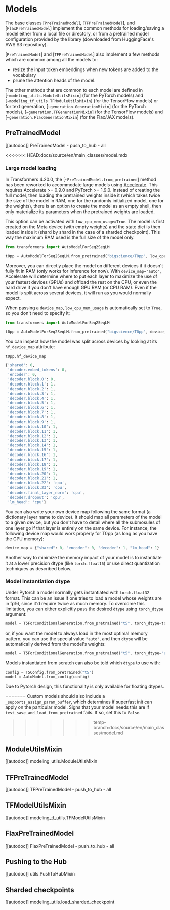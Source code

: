 <!--Copyright 2020 The HuggingFace Team. All rights reserved.

Licensed under the Apache License, Version 2.0 (the "License"); you may not use this file except in compliance with
the License. You may obtain a copy of the License at

http://www.apache.org/licenses/LICENSE-2.0

Unless required by applicable law or agreed to in writing, software distributed under the License is distributed on
an "AS IS" BASIS, WITHOUT WARRANTIES OR CONDITIONS OF ANY KIND, either express or implied. See the License for the
specific language governing permissions and limitations under the License.
-->

# Models

The base classes [`PreTrainedModel`], [`TFPreTrainedModel`], and
[`FlaxPreTrainedModel`] implement the common methods for loading/saving a model either from a local
file or directory, or from a pretrained model configuration provided by the library (downloaded from HuggingFace's AWS
S3 repository).

[`PreTrainedModel`] and [`TFPreTrainedModel`] also implement a few methods which
are common among all the models to:

- resize the input token embeddings when new tokens are added to the vocabulary
- prune the attention heads of the model.

The other methods that are common to each model are defined in [`~modeling_utils.ModuleUtilsMixin`]
(for the PyTorch models) and [`~modeling_tf_utils.TFModuleUtilsMixin`] (for the TensorFlow models) or
for text generation, [`~generation.GenerationMixin`] (for the PyTorch models),
[`~generation.TFGenerationMixin`] (for the TensorFlow models) and
[`~generation.FlaxGenerationMixin`] (for the Flax/JAX models).


## PreTrainedModel

[[autodoc]] PreTrainedModel
    - push_to_hub
    - all

<<<<<<< HEAD:docs/source/en/main_classes/model.mdx
<a id='from_pretrained-torch-dtype'></a>

### Large model loading

In Transformers 4.20.0, the [`~PreTrainedModel.from_pretrained`] method has been reworked to accommodate large models using [Accelerate](https://huggingface.co/docs/accelerate/big_modeling). This requires Accelerate >= 0.9.0 and PyTorch >= 1.9.0. Instead of creating the full model, then loading the pretrained weights inside it (which takes twice the size of the model in RAM, one for the randomly initialized model, one for the weights), there is an option to create the model as an empty shell, then only materialize its parameters when the pretrained weights are loaded.

This option can be activated with `low_cpu_mem_usage=True`. The model is first created on the Meta device (with empty weights) and the state dict is then loaded inside it (shard by shard in the case of a sharded checkpoint). This way the maximum RAM used is the full size of the model only.

```py
from transformers import AutoModelForSeq2SeqLM

t0pp = AutoModelForSeq2SeqLM.from_pretrained("bigscience/T0pp", low_cpu_mem_usage=True)
```

Moreover, you can directly place the model on different devices if it doesn't fully fit in RAM (only works for inference for now). With `device_map="auto"`, Accelerate will determine where to put each layer to maximize the use of your fastest devices (GPUs) and offload the rest on the CPU, or even the hard drive if you don't have enough GPU RAM (or CPU RAM). Even if the model is split across several devices, it will run as you would normally expect.

When passing a `device_map`, `low_cpu_mem_usage` is automatically set to `True`, so you don't need to specify it:

```py
from transformers import AutoModelForSeq2SeqLM

t0pp = AutoModelForSeq2SeqLM.from_pretrained("bigscience/T0pp", device_map="auto")
```

You can inspect how the model was split across devices by looking at its `hf_device_map` attribute:

```py
t0pp.hf_device_map
```

```python out
{'shared': 0,
 'decoder.embed_tokens': 0,
 'encoder': 0,
 'decoder.block.0': 0,
 'decoder.block.1': 1,
 'decoder.block.2': 1,
 'decoder.block.3': 1,
 'decoder.block.4': 1,
 'decoder.block.5': 1,
 'decoder.block.6': 1,
 'decoder.block.7': 1,
 'decoder.block.8': 1,
 'decoder.block.9': 1,
 'decoder.block.10': 1,
 'decoder.block.11': 1,
 'decoder.block.12': 1,
 'decoder.block.13': 1,
 'decoder.block.14': 1,
 'decoder.block.15': 1,
 'decoder.block.16': 1,
 'decoder.block.17': 1,
 'decoder.block.18': 1,
 'decoder.block.19': 1,
 'decoder.block.20': 1,
 'decoder.block.21': 1,
 'decoder.block.22': 'cpu',
 'decoder.block.23': 'cpu',
 'decoder.final_layer_norm': 'cpu',
 'decoder.dropout': 'cpu',
 'lm_head': 'cpu'}
```

You can also write your own device map following the same format (a dictionary layer name to device). It should map all parameters of the model to a given device, but you don't have to detail where all the submosules of one layer go if that layer is entirely on the same device. For instance, the following device map would work properly for T0pp (as long as you have the GPU memory):

```python
device_map = {"shared": 0, "encoder": 0, "decoder": 1, "lm_head": 1}
```

Another way to minimize the memory impact of your model is to instantiate it at a lower precision dtype (like `torch.float16`) or use direct quantization techniques as described below.

### Model Instantiation dtype

Under Pytorch a model normally gets instantiated with `torch.float32` format. This can be an issue if one tries to
load a model whose weights are in fp16, since it'd require twice as much memory. To overcome this limitation, you can
either explicitly pass the desired `dtype` using `torch_dtype` argument:

```python
model = T5ForConditionalGeneration.from_pretrained("t5", torch_dtype=torch.float16)
```

or, if you want the model to always load in the most optimal memory pattern, you can use the special value `"auto"`,
and then `dtype` will be automatically derived from the model's weights:

```python
model = T5ForConditionalGeneration.from_pretrained("t5", torch_dtype="auto")
```

Models instantiated from scratch can also be told which `dtype` to use with:

```python
config = T5Config.from_pretrained("t5")
model = AutoModel.from_config(config)
```

Due to Pytorch design, this functionality is only available for floating dtypes.

=======
Custom models should also include a `_supports_assign_param_buffer`, which determines if superfast init can apply
on the particular model. Signs that your model needs this are if `test_save_and_load_from_pretrained` fails. If so,
set this to `False`.
>>>>>>> temp-branch:docs/source/en/main_classes/model.md

## ModuleUtilsMixin

[[autodoc]] modeling_utils.ModuleUtilsMixin

## TFPreTrainedModel

[[autodoc]] TFPreTrainedModel
    - push_to_hub
    - all

## TFModelUtilsMixin

[[autodoc]] modeling_tf_utils.TFModelUtilsMixin

## FlaxPreTrainedModel

[[autodoc]] FlaxPreTrainedModel
    - push_to_hub
    - all

## Pushing to the Hub

[[autodoc]] utils.PushToHubMixin

## Sharded checkpoints

[[autodoc]] modeling_utils.load_sharded_checkpoint

